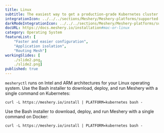 ```yaml
---
title: Linux
subtitle: The easiest way to get a production-grade Kubernetes cluster up and running
integrationIcon: ../../../sections/Meshery/Meshery-platforms/supported-icons/linux-colored.svg
darkModeIntegrationIcon: ../../../sections/Meshery/Meshery-platforms/supported-icons/linux-dark.svg
docURL: https://docs.meshery.io/installation#mac-or-linux
category: Operating System
featureList: [
    "Faster and easier configuration",
    "Application isolation",
    "Routing Mesh"]
workingSlides: [
    ./slide2.png,
    ./slide2.png]
published: true
---
```


<p>
    <code>mesheryctl</code> runs on Intel and ARM architectures for your Linux operating system. Use the Bash installer to download, deploy, and run Meshery with a single command on Kubernetes: <pre><code>curl -L https://meshery.io/install | PLATFORM=kubernetes bash -</code></pre>
</p>
<p>
    Use the Bash installer to download, deploy, and run Meshery with a single command on Docker: <pre><code>curl -L https://meshery.io/install | PLATFORM=kubernetes bash -</code></pre>
</p>

